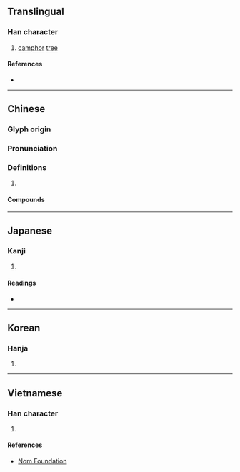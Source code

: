 {{character info/new}}
==Translingual==

===Han character===
{{Han char|rn=75|rad=木|as=11|sn=15|four=40946|canj=DYTJ|ids=⿰木章}}

# [[camphor]] [[tree]]

====References====
* {{Han ref|kx=0550.210|dkj=15451|dj=0939.010|hdz=21284.020|uh=6A1F|ud=27167|bh=BCCC|bd=48332}}

----

==Chinese==
{{zh-forms}}

===Glyph origin===
{{Han etym}}

===Pronunciation===
{{zh-pron
|m=zhāng
|c=zoeng1
|mn=qz,tw,xm:chiong/zz:chiang/qz,tw,xm:chiuⁿ/zz:chioⁿ
|mn_note=chiuⁿ/chioⁿ - colloquial; chiong/chiang - literary
|mc=y
|oc=y
|ma=
|cat=n
}}

===Definitions===
{{zh-hanzi}}

# {{rfdef|zh}}

====Compounds====
{{zh-der|栳樟|樟腦|樟腦丸|樟腦油|樟腦精|樟蠶|香樟|黃樟素}}

----

==Japanese==

===Kanji===
{{ja-kanji|grade=|rs=木11}}

# {{defn|lang=ja|sort=木11}}

====Readings====
* {{ja-readings|on=[[しょう]] (shō)|kun=[[くす]] (kusu)}}

----

==Korean==

===Hanja===
{{ko-hanja|hangeul=장|eumhun=|rv=jang|mr=chang|y=cang}}

# {{defn|lang=ko|sort=木11}}

----

==Vietnamese==

===Han character===
{{vi-readings|rs=木11| hanviet = chương}}

# {{defn|lang=vi|sort=木11}}

====References====
* [http://nomfoundation.org/common/nom_details.php?codepoint=6a1f Nom Foundation]